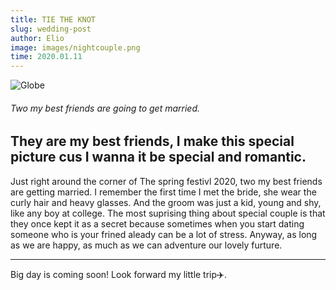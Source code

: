 ```yaml
---
title: TIE THE KNOT
slug: wedding-post
author: Elio
image: images/nightcouple.png
time: 2020.01.11
---
```


![Globe](images/nightcouple.png)

###### Two my best friends are going to get married.

## They are my best friends, I make this special picture cus I wanna it be special and romantic.

Just right around the corner of The spring festivl 2020, two my best friends are getting married.
I remember the first time I met the bride, she wear the curly hair and heavy glasses. And the groom was just a kid, young and shy, like any boy at college.
The most suprising thing about special couple is that they once kept it as a secret because sometimes when you start dating someone who is your frined aleady can be a lot of stress.
Anyway, as long as we are happy, as much as we can adventure our lovely furture.

---

Big day is coming soon! Look forward my little trip✈️.
